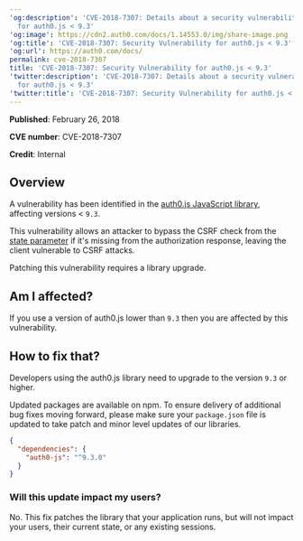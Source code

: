 ---
'og:description': 'CVE-2018-7307: Details about a security vulnerability identified
  for auth0.js < 9.3'
'og:image': https://cdn2.auth0.com/docs/1.14553.0/img/share-image.png
'og:title': 'CVE-2018-7307: Security Vulnerability for auth0.js < 9.3'
'og:url': https://auth0.com/docs/
permalink: cve-2018-7307
title: 'CVE-2018-7307: Security Vulnerability for auth0.js < 9.3'
'twitter:description': 'CVE-2018-7307: Details about a security vulnerability identified
  for auth0.js < 9.3'
'twitter:title': 'CVE-2018-7307: Security Vulnerability for auth0.js < 9.3'
---
**Published**: February 26, 2018

**CVE number**: CVE-2018-7307

**Credit**: Internal

## Overview

A vulnerability has been identified in the [auth0.js JavaScript library](/docs/libraries/auth0js), affecting versions < `9.3`.

This vulnerability allows an attacker to bypass the CSRF check from the [state parameter](/docs/secure/attack-protection/state-parameters) if it's missing from the authorization response, leaving the client vulnerable to CSRF attacks.

Patching this vulnerability requires a library upgrade.

## Am I affected?

If you use a version of auth0.js lower than `9.3` then you are affected by this vulnerability.

## How to fix that?

Developers using the auth0.js library need to upgrade to the version `9.3` or higher.

Updated packages are available on npm. To ensure delivery of additional bug fixes moving forward, please make sure your `package.json` file is updated to take patch and minor level updates of our libraries.

```json lines
{
  "dependencies": {
    "auth0-js": "^9.3.0"
  }
}
```






### Will this update impact my users?

No. This fix patches the library that your application runs, but will not impact your users, their current state, or any existing sessions.
